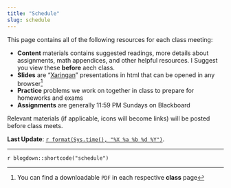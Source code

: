 ```yaml
---
title: "Schedule"
slug: schedule
---
```


This page contains all of the following resources for each class meeting: 

- <i class="fas fa-info-circle"></i> **Content** materials contains suggested readings, more details about assignments, math appendices, and other helpful resources. I Suggest you view these **before** aech class.
- <i class="fas fa-chalkboard-teacher"></i> **Slides** are "[Xaringan](https://github.com/yihui/xaringan)" presentations in html that can be opened in any browser^[You can find a downloadable <i class="fas fa-file-pdf"></i> `PDF` in each respective <i class="fas fa-info-circle"></i> **class** page]
- <i class="fas fa-dumbbell"></i> **Practice** problems we work on together in class to prepare for homeworks and exams
- <i class="fas fa-laptop-code"></i> **Assignments** are generally 11:59 PM Sundays on Blackboard

Relevant materials (if applicable, icons will become links) will be posted before class meets.

**Last Update**: [`r format(Sys.time(), "%X %a %b %d %Y")`](https://github.com/ryansafner/lawS21/commits/main).

---

`r blogdown::shortcode("schedule")`
